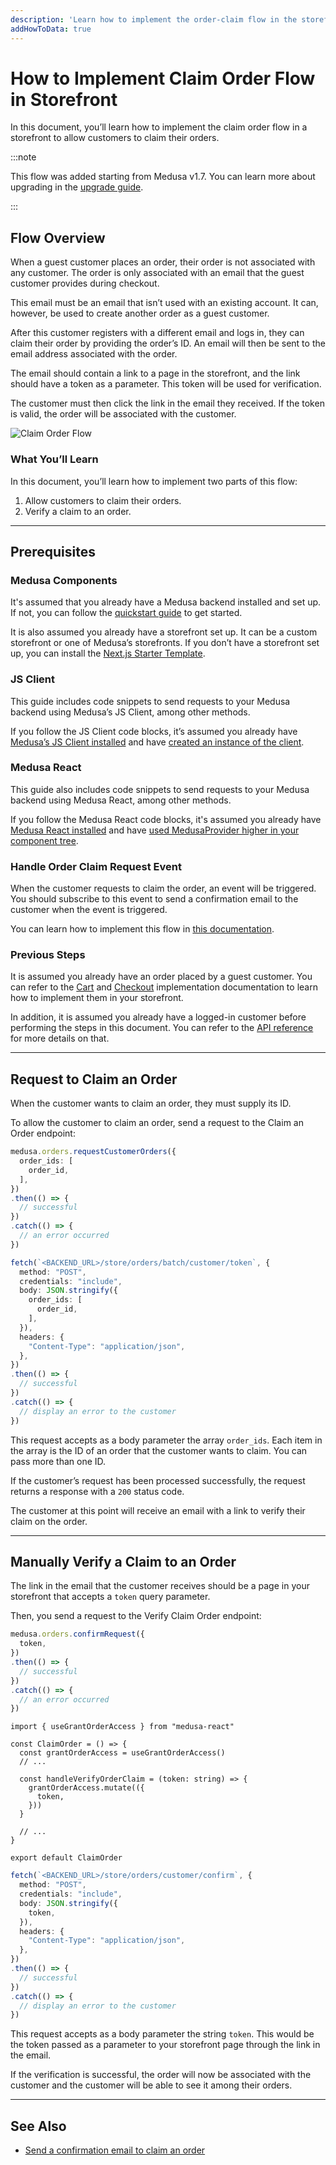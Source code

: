 ```yaml
---
description: 'Learn how to implement the order-claim flow in the storefront. This includes allowing customers to claim their orders, and verify a claim to an order.'
addHowToData: true
---
```



# How to Implement Claim Order Flow in Storefront

In this document, you’ll learn how to implement the claim order flow in a storefront to allow customers to claim their orders.

:::note

This flow was added starting from Medusa v1.7. You can learn more about upgrading in the [upgrade guide](../../../upgrade-guides/medusa-core/1-7-0.md).

:::

## Flow Overview

When a guest customer places an order, their order is not associated with any customer. The order is only associated with an email that the guest customer provides during checkout.

This email must be an email that isn’t used with an existing account. It can, however, be used to create another order as a guest customer.

After this customer registers with a different email and logs in, they can claim their order by providing the order’s ID. An email will then be sent to the email address associated with the order.

The email should contain a link to a page in the storefront, and the link should have a token as a parameter. This token will be used for verification.

The customer must then click the link in the email they received. If the token is valid, the order will be associated with the customer.

![Claim Order Flow](https://res.cloudinary.com/dza7lstvk/image/upload/v1677782439/Medusa%20Docs/Diagrams/claim-order-workflow_m6oybo.jpg)

### What You’ll Learn

In this document, you’ll learn how to implement two parts of this flow:

1. Allow customers to claim their orders.
2. Verify a claim to an order.

---

## Prerequisites

### Medusa Components

It's assumed that you already have a Medusa backend installed and set up. If not, you can follow the [quickstart guide](../../../development/backend/install.mdx) to get started.

It is also assumed you already have a storefront set up. It can be a custom storefront or one of Medusa’s storefronts. If you don’t have a storefront set up, you can install the [Next.js Starter Template](../../../starters/nextjs-medusa-starter.mdx).

### JS Client

This guide includes code snippets to send requests to your Medusa backend using Medusa’s JS Client, among other methods.

If you follow the JS Client code blocks, it’s assumed you already have [Medusa’s JS Client installed](../../../js-client/overview.md) and have [created an instance of the client](../../../js-client/overview.md#configuration).

### Medusa React

This guide also includes code snippets to send requests to your Medusa backend using Medusa React, among other methods.

If you follow the Medusa React code blocks, it's assumed you already have [Medusa React installed](../../../medusa-react/overview.mdx) and have [used MedusaProvider higher in your component tree](../../../medusa-react/overview.mdx#usage).

### Handle Order Claim Request Event

When the customer requests to claim the order, an event will be triggered. You should subscribe to this event to send a confirmation email to the customer when the event is triggered.

You can learn how to implement this flow in [this documentation](../backend/handle-order-claim-event.md).

### Previous Steps

It is assumed you already have an order placed by a guest customer. You can refer to the [Cart](../../carts-and-checkout/storefront/implement-cart) and [Checkout](../../carts-and-checkout/storefront/implement-checkout-flow.mdx) implementation documentation to learn how to implement them in your storefront.

In addition, it is assumed you already have a logged-in customer before performing the steps in this document. You can refer to the [API reference](https://docs.medusajs.com/api/store#auth_postauth) for more details on that.

---

## Request to Claim an Order

When the customer wants to claim an order, they must supply its ID.

To allow the customer to claim an order, send a request to the Claim an Order endpoint:

<Tabs groupId="request-type" isCodeTabs={true}>
<TabItem value="client" label="Medusa JS Client" default>

```ts
medusa.orders.requestCustomerOrders({
  order_ids: [
    order_id,
  ],
})
.then(() => {
  // successful
})
.catch(() => {
  // an error occurred
})
```

</TabItem>
<TabItem value="fetch" label="Fetch API">

```ts
fetch(`<BACKEND_URL>/store/orders/batch/customer/token`, {
  method: "POST",
  credentials: "include",
  body: JSON.stringify({
    order_ids: [
      order_id,
    ],
  }),
  headers: {
    "Content-Type": "application/json",
  },
})
.then(() => {
  // successful
})
.catch(() => {
  // display an error to the customer
})
```

</TabItem>
</Tabs>

This request accepts as a body parameter the array `order_ids`. Each item in the array is the ID of an order that the customer wants to claim. You can pass more than one ID.

If the customer’s request has been processed successfully, the request returns a response with a `200` status code.

The customer at this point will receive an email with a link to verify their claim on the order.

---

## Manually Verify a Claim to an Order

The link in the email that the customer receives should be a page in your storefront that accepts a `token` query parameter.

Then, you send a request to the Verify Claim Order endpoint:

<Tabs groupId="request-type" isCodeTabs={true}>
<TabItem value="client" label="Medusa JS Client" default>

```ts
medusa.orders.confirmRequest({
  token,
})
.then(() => {
  // successful
})
.catch(() => {
  // an error occurred
})
```

</TabItem>
<TabItem value="medusa-react" label="Medusa React">

```tsx
import { useGrantOrderAccess } from "medusa-react"

const ClaimOrder = () => {
  const grantOrderAccess = useGrantOrderAccess()
  // ...

  const handleVerifyOrderClaim = (token: string) => {
    grantOrderAccess.mutate(({
      token,
    }))
  }

  // ...
}

export default ClaimOrder
```

</TabItem>
<TabItem value="fetch" label="Fetch API">

```ts
fetch(`<BACKEND_URL>/store/orders/customer/confirm`, {
  method: "POST",
  credentials: "include",
  body: JSON.stringify({
    token,
  }),
  headers: {
    "Content-Type": "application/json",
  },
})
.then(() => {
  // successful
})
.catch(() => {
  // display an error to the customer
})
```

</TabItem>
</Tabs>

This request accepts as a body parameter the string `token`. This would be the token passed as a parameter to your storefront page through the link in the email.

If the verification is successful, the order will now be associated with the customer and the customer will be able to see it among their orders.

---

## See Also

- [Send a confirmation email to claim an order](../backend/handle-order-claim-event.md)
